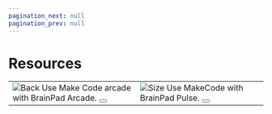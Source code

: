```yaml
---
pagination_next: null
pagination_prev: null
---
```



# Resources


<div style={{ textAlign: "center" }}>

  <table>
    <td width='50%'>
        <img alt="Back" src="/img/catalog/arcade-v2-front.png" />
        Use Make Code arcade with BrainPad Arcade.
        <Button  style={{ margin: "10px" }}  label="MakeCode Arcade"  link="makecode-arcade"/>
    </td>
    <td width='50%'>
        <img alt="Size" src="/img/catalog/pulse-front.png" />
        Use MakeCode with BrainPad Pulse.
        <Button  style={{ margin: "10px" }}  label="MakeCode"  link="makecode"/>
    </td>
  </table>
</div>

